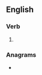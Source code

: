 ==English==

===Verb===
{{head|en|verb form}}

# {{present participle of|relight|lang=en|nocat=1}}

===Anagrams===
* {{anagrams|en|a=egghiilnrt|lightering}}